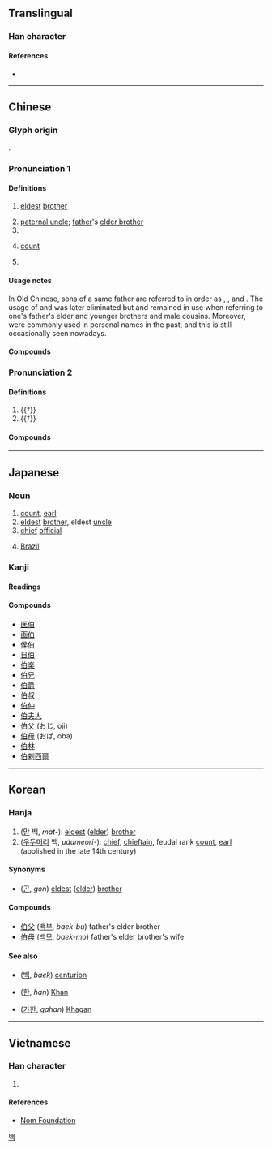 {{also|旧}}
{{character info/new}}
==Translingual==

===Han character===
{{Han char|rn=9|rad=人|as=05|sn=7|four=26200|canj=OHA|ids=⿰亻白}}

====References====
* {{Han ref|kx=0096.160|dkj=00466|dj=0204.200|hdz=10136.020|uh=4F2F|ud=20271|bh=A742|bd=42818}}

----

==Chinese==
{{zh-forms}}

===Glyph origin===
{{Han etym}}
{{Han compound|人|白|ls=psc|c1=s|c2=p|t1=person}}.

===Pronunciation 1===
{{zh-pron
|m=bó,bǎi,bāi
|m_note=bǎi - vernacular (“husband’s elder brother”, e.g. {{zh-l|*大伯子}}); bāi - vernacular in some words ({{zh-l|*伯伯}})
|m-s=be2
|c=baak3
|h=pfs=pak
|mn=xm,qz,tw:peh/zz:peeh/xm,zz,tw:pek/qz:piak/tw:phek/xm,tw:pit
|mn_note=peh - vernacular; pek/piak - literary, surname; phek - literary (limited, e.g. {{lang|zh|山伯}}); pit - only used in {{zh-l|*伯勞}}
|mn-t=bêh4
|mc=y
|oc=y
|ma=y
|cat=n,pn
}}

====Definitions====
{{zh-hanzi}}

# {{lb|zh|archaic}} [[eldest]] [[brother]]
# [[paternal uncle]]; [[father]]'s [[elder brother]]
# {{n-g|form of address for [[senior]] [[male]]s}}
# {{lb|zh|historical}} [[count#Etymology 2|count]] {{gloss|rank}}
#: {{zh-also|五等爵位}}
# {{surname|lang=zh}}

====Usage notes====
In Old Chinese, sons of a same father are referred to in order as {{zh-l|伯|first}}, {{zh-l|仲|second}}, {{zh-l|叔|third}} and {{zh-l|季 |fourth}}. The usage of {{zh-l|*仲}} and {{zh-l|*季}} was later eliminated but {{zh-l|*伯}} and {{zh-l|*叔}} remained in use when referring to one's father's elder and younger brothers and male cousins. Moreover, {{lang|zh|伯仲叔季}} were commonly used in personal names in the past, and this is still occasionally seen nowadays.

====Compounds====
{{zh-der|伯子|大伯子|伯勞鳥|伯恩斯坦|叔伯|希伯來人|兗州八伯|伯仲叔季|伯樂|伯明罕|伯道之憂|伯牙鼓琴|二伯|伯壎仲篪|伯封|伍伯|伯子牙|伯力協定|伯斯|伯慮國|伯克|哈伯|伯勞飛燕|伯俞泣杖|伯恩|伯娘|世伯|宗伯|伯牙絕絃|伯樂一顧|伯姊|將伯之助|伯氏|伯兄|伯父|伯益|兔毛大伯|伯夷叔齊|伯夷|伯夷父|伯叔|伯強|伯靈|慶伯利|伯仲之間|將伯|伯魚|伯舒拉嶺|伯喈倒屣|岳伯|公道伯|伯服|伯力|伯陽|從伯|匠伯|伯公|伯伯|侯伯|伯舅|伯道無兒|年伯|伯濟國|希伯來|伯母|伯兮|師伯|巷伯|伯趙氏|伯彝|州伯|伯歌季舞|屠伯|仟伯|希伯來書|伯克制度|八伯|公伯|伯遠帖|伯陵|伯邑考|伯勞|伯祖|大伯|伯雍種玉|伯婆|土伯特|小宗伯|伯克來|姻伯|亞伯拉罕|伯禹|什伯|伯利恆|伯祖母|伯仲|河伯娶婦|案伯|梁山伯|牧伯|族伯|相驚伯有|河伯從事|猾伯|溫尼伯|拉伯蘭|洛伯|河伯|河伯使者|方伯|袞州八伯|老伯|老伯呆|郎伯|箕伯|紅尾伯勞|阿拉伯語|邦伯|魚伯|馬伯六|風魔九伯|風伯|笨伯|韋伯|詩伯|貫伯|阿拉伯膠|阿拉伯|錫伯族|西伯|阿伯|風伯雨師|西伯利亞|閼伯}}

===Pronunciation 2===
{{zh-pron
|m=bà
|c=baa3
|mn=pà
|cat=n,v
}}

====Definitions====
{{zh-hanzi}}

# {{†}} {{zh-alt-form|霸|feudal chief}}
# {{†}} {{zh-alt-form|霸|to dominate; to lead}}

====Compounds====
{{zh-der|fold=1|五伯|伯圖|南面稱伯|伯業}}

----

==Japanese==
{{attention|ja|Dog's breakfast. Needs major reworking + expansion.}}

===Noun===
{{ja-noun|はく}}

# [[count]], [[earl]]
# [[eldest]] [[brother]], eldest [[uncle]]
# [[chief]] [[official]]
# {{lb|ja|abbreviation}} [[Brazil]]

===Kanji===
{{ja-kanji|grade=c|rs=人05}}

====Readings====
{{ja-readings
|goon=ひゃく, へ
|kanon=はく, は
|kun=おさ-, はたがしら-
}}

====Compounds====
{{der-top|Compounds}}
* [[医伯]]
* [[画伯]]
* [[侯伯]]
* [[日伯]]
* [[伯楽]]
* [[伯兄]]
* [[伯爵]]
* [[伯叔]]
* [[伯仲]]
* [[伯夫人]]
* [[伯父]] (おじ, oji)
* [[伯母]] (おば, oba)
* [[伯林]]
* [[伯剌西爾]]
{{der-bottom}}

----

==Korean==

===Hanja===
{{ko-hanja|hangeul=[[백]], [[패]]|eumhun=맏, 우두머리, 큰아버지, 백작|rv=baek, pae|mr=paek, p'ae}}

# ([[맏]] 백, ''mat-''): [[eldest]] ([[elder]]) [[brother]]
# ([[우두머리]] 백, ''udumeori-''): [[chief]], [[chieftain]], feudal rank [[count]], [[earl]] (abolished in the late 14th century)

====Synonyms====
* {{l|ko|昆}} ([[곤]], ''gon'') [[eldest]] ([[elder]]) [[brother]]

====Compounds====
* [[伯父]] ([[백부]], ''baek-bu'') father's elder brother
* [[伯母]] ([[백모]], ''baek-mo'') father's elder brother's wife

====See also====
* {{l|ko|佰}} ([[백]], ''baek'') [[centurion]]
* {{l|ko|汗}} ([[한]], ''han'') [[Khan]]
* {{l|ko|可汗}} ([[가한]], ''gahan'') [[Khagan]]

[[Category:Hanja readings|백]]

----

==Vietnamese==

===Han character===
{{vi-hantu|[[bá]], [[bác]]|rs=人05}}

# {{defn|lang=vi|sort=人05}}

====References====
* [http://nomfoundation.org/common/nom_details.php?codepoint=4f2f&img=1 Nom Foundation]